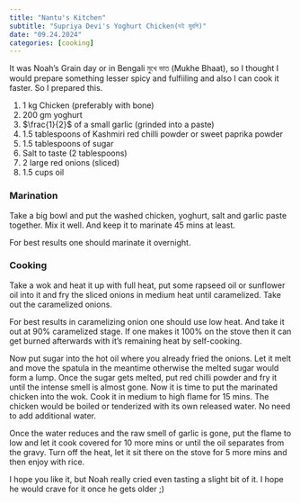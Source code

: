 ```yaml
---
title: "Nantu's Kitchen"
subtitle: "Supriya Devi's Yoghurt Chicken(দই মুরগি)"
date: "09.24.2024"
categories: [cooking]
---
```


<!-- ![](kalia.jpeg){fig-align="center" width="40%"} -->

It was Noah's Grain day or in Bengali মুখে ভাত (Mukhe Bhaat), so I thought I would prepare something lesser spicy and fulfiiling and also I can cook it faster. So I prepared this.

::: {.callout-note title='Ingredients'}
1. 1 kg Chicken (preferably with bone)
2. 200 gm yoghurt
3. $\frac{1}{2}$ of a small garlic (grinded into a paste)
4. 1.5 tablespoons of Kashmiri red chilli powder or sweet paprika powder
5. 1.5 tablespoons of sugar
6. Salt to taste (2 tablespoons)
7. 2 large red onions (sliced)
8. 1.5 cups oil
:::

### Marination
Take a big bowl and put the washed chicken, yoghurt, salt and garlic paste together. Mix it well. And keep it to marinate 45 mins at least.

::: {.callout-tip}
For best results one should marinate it overnight.
:::

### Cooking
Take a wok and heat it up with full heat, put some rapseed oil or sunflower oil into it and fry the sliced onions in medium heat until caramelized. Take out the caramelized onions. 

::: {.callout-tip}
For best results in caramelizing onion one should use low heat. And take it out at 90% caramelized stage. If one makes it 100% on the stove then it can get burned afterwards with it's remaining heat by self-cooking.
:::

Now put sugar into the hot oil where you already fried the onions. Let it melt and move the spatula in the meantime otherwise the melted sugar would form a lump. Once the sugar gets melted, put red chilli powder and fry it until the intense smell is almost gone. Now it is time to put the marinated chicken into the wok. Cook it in medium to high flame for 15 mins. The chicken would be boiled or tenderized with its own released water. No need to add additional water.

Once the water reduces and the raw smell of garlic is gone, put the flame to low and let it cook covered for 10 more mins or until the oil separates from the gravy. Turn off the heat, let it sit there on the stove for 5 more mins and then enjoy with rice.

I hope you like it, but Noah really cried even tasting a slight bit of it. I hope he would crave for it once he gets older ;)



